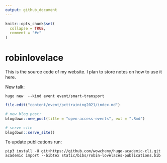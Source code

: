 ```yaml
---
output: github_document
---
```


<!-- README.md is generated from README.Rmd. Please edit that file -->

```r
knitr::opts_chunk$set(
  collapse = TRUE,
  comment = "#>"
)
```

# robinlovelace

This is the source code of my website.
I plan to store notes on how to use it here.

New talk:

```
hugo new  --kind event event/smart-transport
```

```r
file.edit("content/event/pcttraining2021/index.md")

# new blog post:
blogdown::new_post(title = "open-access-events", ext = ".Rmd")

# serve site
blogdown::serve_site()
```

To update publications run:

```
pip3 install -U git+https://github.com/wowchemy/hugo-academic-cli.git
academic import --bibtex static/bibs/robin-lovelaces-publications.bib
```


